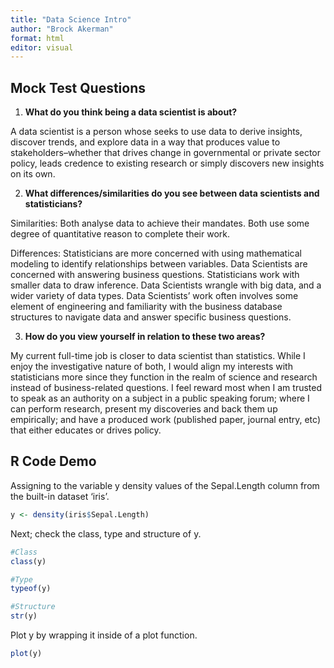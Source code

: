 ```yaml
---
title: "Data Science Intro"
author: "Brock Akerman"
format: html
editor: visual
---
```



## Mock Test Questions 

(@) **What do you think being a data scientist is about?**

A data scientist is a person whose seeks to use data to derive insights, discover trends, and explore data in a way that produces value to stakeholders--whether that drives change in governmental or private sector policy, leads credence to existing research or simply discovers new insights on its own.

(@) **What differences/similarities do you see between data scientists and statisticians?**

Similarities: Both analyse data to achieve their mandates.  Both use some degree of quantitative reason to complete their work. 

Differences:  Statisticians are more concerned with using mathematical modeling to identify relationships between variables.  Data Scientists are concerned with answering business questions.  Statisticians work with smaller data to draw inference.  Data Scientists wrangle with big data, and a wider variety of data types.  Data Scientists' work often involves some element of engineering and familiarity with the business database structures to navigate data and answer specific business questions.  

(@) **How do you view yourself in relation to these two areas?**

My current full-time job is closer to data scientist than statistics.  While I enjoy the investigative nature of both, I would align my interests with statisticians more since they function in the realm of science and research instead of business-related questions.  I feel reward most when I am trusted to speak as an authority on a subject in a public speaking forum; where I can perform research, present my discoveries and back them up empirically; and have a produced work (published paper, journal entry, etc) that either educates or drives policy.  


## R Code Demo


Assigning to the variable y density values of the Sepal.Length column from the built-in dataset 'iris'.
```r
y <- density(iris$Sepal.Length)
```


Next; check the class, type and structure of y.
```r
#Class
class(y)

#Type
typeof(y)

#Structure
str(y)
```


Plot y by wrapping it inside of a plot function.  
```r
plot(y)
```
